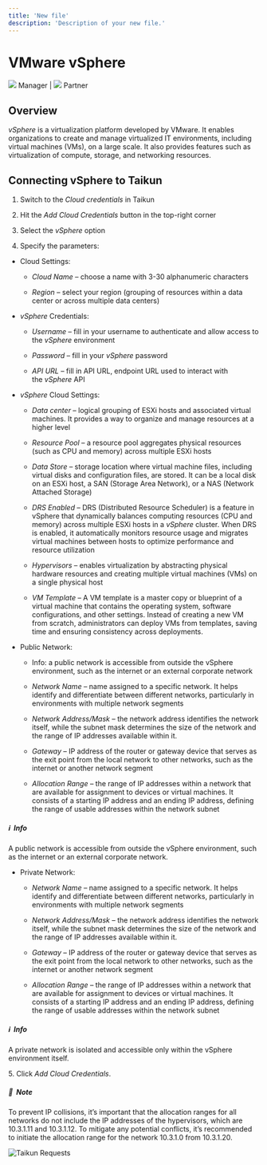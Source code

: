 ```yaml
---
title: 'New file'
description: 'Description of your new file.'
---
```


# VMware vSphere

![](https://rgw.cloudpoint.tcpro.cz/swift/v1/KEY_0efe203c42c0402f9402a570302dc066/new-docs/icons/manager-icon.svg) Manager | ![](https://rgw.cloudpoint.tcpro.cz/swift/v1/KEY_0efe203c42c0402f9402a570302dc066/new-docs/icons/partner.svg) Partner

## Overview

*vSphere* is a virtualization platform developed by VMware. It enables organizations to create and manage virtualized IT environments, including virtual machines (VMs), on a large scale. It also provides features such as virtualization of compute, storage, and networking resources.

## Connecting vSphere to Taikun

1. Switch to the *Cloud credentials* in Taikun 

2. Hit the *Add Cloud Credentials* button in the top-right corner

3. Select the *vSphere* option

4. Specify the parameters:

* Cloud Settings:

  * *Cloud Name* – choose a name with 3-30 alphanumeric characters

  * *Region* – select your region (grouping of resources within a data center or across multiple data centers)

* *vSphere* Credentials:

  * *Username* – fill in your username to authenticate and allow access to the *vSphere* environment

  * *Password* – fill in your *vSphere* password

  * *API URL* – fill in API URL, endpoint URL used to interact with the *vSphere* API

* *vSphere* Cloud Settings:

  * *Data center* – logical grouping of ESXi hosts and associated virtual machines. It provides a way to organize and manage resources at a higher level

  * *Resource Pool* – a resource pool aggregates physical resources (such as CPU and memory) across multiple ESXi hosts

  * *Data Store* – storage location where virtual machine files, including virtual disks and configuration files, are stored. It can be a local disk on an ESXi host, a SAN (Storage Area Network), or a NAS (Network Attached Storage)

  * *DRS Enabled* – DRS (Distributed Resource Scheduler) is a feature in vSphere that dynamically balances computing resources (CPU and memory) across multiple ESXi hosts in a *vSphere* cluster. When DRS is enabled, it automatically monitors resource usage and migrates virtual machines between hosts to optimize performance and resource utilization

  * *Hypervisors* – enables virtualization by abstracting physical hardware resources and creating multiple virtual machines (VMs) on a single physical host

  * *VM Template* – A VM template is a master copy or blueprint of a virtual machine that contains the operating system, software configurations, and other settings. Instead of creating a new VM from scratch, administrators can deploy VMs from templates, saving time and ensuring consistency across deployments.

* Public Network:

  * Info: a public network is accessible from outside the vSphere environment, such as the internet or an external corporate network

  * *Network Name* – name assigned to a specific network. It helps identify and differentiate between different networks, particularly in environments with multiple network segments

  * *Network Address/Mask* – the network address identifies the network itself, while the subnet mask determines the size of the network and the range of IP addresses available within it.

  * *Gateway* – IP address of the router or gateway device that serves as the exit point from the local network to other networks, such as the internet or another network segment

  * *Allocation Range* – the range of IP addresses within a network that are available for assignment to devices or virtual machines. It consists of a starting IP address and an ending IP address, defining the range of usable addresses within the network subnet

##### ℹ️&#xA; Info

A public network is accessible from outside the vSphere environment, such as the internet or an external corporate network.

* Private Network:

  * *Network Name* – name assigned to a specific network. It helps identify and differentiate between different networks, particularly in environments with multiple network segments

  * *Network Address/Mask* – the network address identifies the network itself, while the subnet mask determines the size of the network and the range of IP addresses available within it.

  * *Gateway* – IP address of the router or gateway device that serves as the exit point from the local network to other networks, such as the internet or another network segment

  * *Allocation Range* – the range of IP addresses within a network that are available for assignment to devices or virtual machines. It consists of a starting IP address and an ending IP address, defining the range of usable addresses within the network subnet

##### ℹ️&#xA; Info

A private network is isolated and accessible only within the vSphere environment itself.

5\. Click *Add Cloud Credentials*.

##### 📄&#xA; Note

To prevent IP collisions, it’s important that the allocation ranges for all networks do not include the IP addresses of the hypervisors, which are 10.3.1.11 and 10.3.1.12. To mitigate any potential conflicts, it’s recommended to initiate the allocation range for the network 10.3.1.0 from 10.3.1.20.

![Taikun Requests](https://rgw.cloudpoint.tcpro.cz/swift/v1/KEY_0efe203c42c0402f9402a570302dc066/new-docs/managing-your-projects/vsphere/vsphere.teste.webp "Taikun Requests")